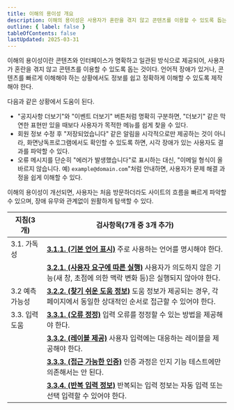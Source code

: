 ```yaml
---
title: 이해의 용이성 개요
description: 이해의 용이성은 사용자가 혼란을 겪지 않고 콘텐츠를 이용할 수 있도록 돕는 것
outline: { label: false }
tableOfContents: false
lastUpdated: 2025-03-31
---
```


이해의 용이성이란 콘텐츠와 인터페이스가 명확하고 일관된 방식으로 제공되어, 사용자가 혼란을 겪지 않고 콘텐츠를 이용할 수 있도록 돕는 것이다. 언어적 장애가 있거나, 콘텐츠를 빠르게 이해해야 하는 상황에서도 정보를 쉽고 정확하게 이해할 수 있도록 제작해야 한다.

다음과 같은 상황에서 도움이 된다.
- "공지사항 더보기"와 "이벤트 더보기" 버튼처럼 명확히 구분하면, "더보기" 같은 막연한 표현만 있을 때보다 사용자가 목적한 메뉴를 쉽게 찾을 수 있다.
- 회원 정보 수정 후 "저장되었습니다" 같은 알림을 시각적으로만 제공하는 것이 아니라, 화면낭독프로그램에서도 확인할 수 있도록 하면, 시각 장애가 있는 사용자도 결과를 파악할 수 있다.
- 오류 메시지를 단순히 "에러가 발생했습니다"로 표시하는 대신, "이메일 형식이 올바르지 않습니다. 예) `example@domain.com`"처럼 안내하면, 사용자가 문제 해결 과정을 쉽게 이해할 수 있다.

이해의 용이성이 개선되면, 사용자는 처음 방문하더라도 사이트의 흐름을 빠르게 파악할 수 있으며, 장애 유무와 관계없이 원활하게 탐색할 수 있다.

| **지침(3개)** | **검사항목(7개 중 3개 추가)** |
| --- | --- |
| 3.1. 가독성 | [**3.1.1. (기본 언어 표시)**](./1/1) 주로 사용하는 언어를 명시해야 한다. |
|| [**3.2.1. (사용자 요구에 따른 실행)**](./2/1) 사용자가 의도하지 않은 기능(새 창, 초점에 의한 맥락 변화 등)은 실행되지 않아야 한다. |
| 3.2 예측 가능성 | [**<Badge type="note" text="추가"/> 3.2.2. (찾기 쉬운 도움 정보)**](./2/2) 도움 정보가 제공되는 경우, 각 페이지에서 동일한 상대적인 순서로 접근할 수 있어야 한다. |
| 3.3. 입력 도움 | [**3.3.1. (오류 정정)**](./3/1) 입력 오류를 정정할 수 있는 방법을 제공해야 한다. |
|| [**3.3.2. (레이블 제공)**](./3/2) 사용자 입력에는 대응하는 레이블을 제공해야 한다. |
|| [**<Badge type="note" text="추가"/> 3.3.3. (접근 가능한 인증)**](./3/3) 인증 과정은 인지 기능 테스트에만 의존해서는 안 된다. |
|| [**<Badge type="note" text="추가"/> 3.3.4. (반복 입력 정보)**](./3/4) 반복되는 입력 정보는 자동 입력 또는 선택 입력할 수 있어야 한다. |